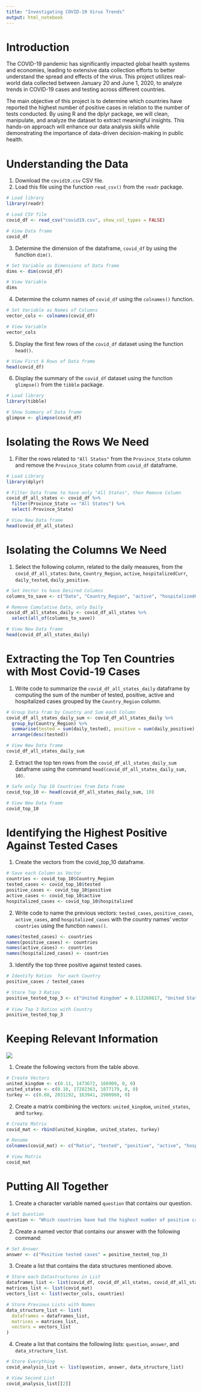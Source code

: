 ```yaml
---
title: "Investigating COVID-19 Virus Trends"
output: html_notebook
---
```


# Introduction

The COVID-19 pandemic has significantly impacted global health systems and economies, leading to extensive data collection efforts to better understand the spread and effects of the virus. This project utilizes real-world data collected between January 20 and June 1, 2020, to analyze trends in COVID-19 cases and testing across different countries.

The main objective of this project is to determine which countries have reported the highest number of positive cases in relation to the number of tests conducted. By using R and the dplyr package, we will clean, manipulate, and analyze the dataset to extract meaningful insights. This hands-on approach will enhance our data analysis skills while demonstrating the importance of data-driven decision-making in public health.

# Understanding the Data

1.  Download the `covid19.csv` CSV file.
2.  Load this file using the function `read_csv()` from the `readr` package.

```r
# Load library
library(readr)

# Load CSV file
covid_df <- read_csv("covid19.csv", show_col_types = FALSE)

# View Data frame
covid_df
```

3.  Determine the dimension of the dataframe, `covid_df` by using the function `dim()`.

```r
# Set Variable as Dimensions of Data frame
dims <- dim(covid_df)

# View Variable
dims
```

4.  Determine the column names of `covid_df` using the `colnames()` function.

```r
# Set Variable as Names of Columns
vector_cols <- colnames(covid_df)

# View Variable
vector_cols
```

5.  Display the first few rows of the `covid_df` dataset using the function `head()`.

```r
# View First 6 Rows of Data frame
head(covid_df)
```

6.  Display the summary of the `covid_df` dataset using the function `glimpse()` from the `tibble` package.

```r
# Load library
library(tibble)

# Show Summary of Data frame
glimpse <- glimpse(covid_df)
```

# Isolating the Rows We Need

1.  Filter the rows related to `"All States"` from the `Province_State` column and remove the `Province_State` column from `covid_df` dataframe.

```r
# Load Library
library(dplyr)

# Filter Data frame to have only "All States", then Remove Column
covid_df_all_states <- covid_df %>%
  filter(Province_State == "All States") %>%
  select(-Province_State)

# View New Data frame
head(covid_df_all_states)
```

# Isolating the Columns We Need

1.  Select the following column, related to the daily measures, from the `covid_df_all_states`: `Date`, `Country_Region`, `active`, `hospitalizedCurr`, `daily_tested`, `daily_positive`.

```r
# Set Vector to have Desired Columns
columns_to_save <- c("Date", "Country_Region", "active", "hospitalizedCurr", "daily_tested", "daily_positive")

# Remove Cumulative Data, only Daily
covid_df_all_states_daily <- covid_df_all_states %>%
  select(all_of(columns_to_save))

# View New Data frame
head(covid_df_all_states_daily)
```

# Extracting the Top Ten Countries with Most Covid-19 Cases

1.  Write code to summarize the `covid_df_all_states_daily` dataframe by computing the sum of the number of tested, positive, active and hospitalized cases grouped by the `Country_Region` column.

```r
# Group Data fram by Country and Sum each Column
covid_df_all_states_daily_sum <- covid_df_all_states_daily %>%
  group_by(Country_Region) %>%
  summarise(tested = sum(daily_tested), positive = sum(daily_positive), active = sum(active), hospitalized = sum(hospitalizedCurr)) %>%
  arrange(desc(tested))

# View New Data frame
covid_df_all_states_daily_sum
```

2.  Extract the top ten rows from the `covid_df_all_states_daily_sum` dataframe using the command `head(covid_df_all_states_daily_sum, 10)`.

```r
# Safe only Top 10 Countries from Data frame
covid_top_10 <- head(covid_df_all_states_daily_sum, 10)

# View New Data frame
covid_top_10
```

# Identifying the Highest Positive Against Tested Cases

1.  Create the vectors from the covid_top_10 dataframe.

```r
# Save each Column as Vector
countries <- covid_top_10$Country_Region
tested_cases <- covid_top_10$tested
positive_cases <- covid_top_10$positive
active_cases <- covid_top_10$active
hospitalized_cases <- covid_top_10$hospitalized
```

2.  Write code to name the previous vectors: `tested_cases`, `positive_cases`, `active_cases`, and `hospitalized_cases` with the country names' vector `countries` using the function `names()`.

```r
names(tested_cases) <- countries
names(positive_cases) <- countries
names(active_cases) <- countries
names(hospitalized_cases) <- countries
```

3.  Identify the top three positive against tested cases.

```r
# Identify Ratios  for each Country
positive_cases / tested_cases

# Store Top 3 Ratios
positive_tested_top_3 <- c("United Kingdom" = 0.113260617, "United States" = 0.108618191, "Turkey" = 0.080711720)
  
# View Top 3 Ratios with Country
positive_tested_top_3
```

# Keeping Relevant Information

![](images/Screenshot%202025-03-26%20at%2022.19.08.png)

1.  Create the following vectors from the table above.

```r
# Create Vectors
united_kingdom <- c(0.11, 1473672, 166909, 0, 0)
united_states <- c(0.10, 17282363, 1877179, 0, 0)
turkey <- c(0.08, 2031192, 163941, 2980960, 0)
```

2.  Create a matrix combining the vectors: `united_kingdom`, `united_states`, and `turkey`.

```r
# Create Matrix
covid_mat <- rbind(united_kingdom, united_states, turkey)

# Rename
colnames(covid_mat) <- c("Ratio", "tested", "positive", "active", "hospitalized")

# View Matrix
covid_mat
```

# Putting All Together

1.  Create a character variable named `question` that contains our question.

```r
# Set Question
question <- "Which countries have had the highest number of positive cases against the number of tests?"
```

2.  Create a named vector that contains our answer with the following command:

```r
# Set Answer
answer <- c("Positive tested cases" = positive_tested_top_3)
```

3.  Create a list that contains the data structures mentioned above.

```r
# Store each Datastructures in List
dataframes_list <- list(covid_df, covid_df_all_states, covid_df_all_states_daily, covid_top_10)
matrices_list <- list(covid_mat)
vectors_list <- list(vector_cols, countries)

# Store Previous Lists with Names
data_structure_list <- list(
  dataframes = dataframes_list,
  matrices = matrices_list,
  vectors = vectors_list
)
```

4.  Create a list that contains the following lists: `question`, `answer`, and `data_structure_list`.

```r
# Store Everything
covid_analysis_list <- list(question, answer, data_structure_list)

# View Second List
covid_analysis_list[[2]]
```
